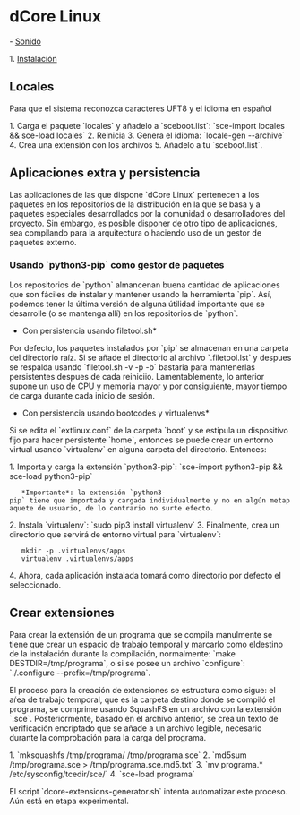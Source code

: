 = dCore Linux =

- [[Sonido]]

1. [[dcoreinstall|Instalación]]

== Locales ==
Para que el sistema reconozca caracteres UFT8 y el idioma en español

1. Carga el paquete `locales` y añadelo a `sceboot.list`: `sce-import locales && sce-load locales`
2. Reinicia
3. Genera el idioma: `locale-gen --archive`
4. Crea una extensión con los archivos
5. Añadelo a tu `sceboot.list`.

== Aplicaciones extra y persistencia ==
Las aplicaciones de las que dispone `dCore Linux` pertenecen a los paquetes en los repositorios de la distribución en la que se basa y a paquetes especiales desarrollados por la comunidad o desarrolladores del proyecto. Sin embargo, es posible disponer de otro tipo de aplicaciones, sea compilando para la arquitectura o haciendo uso de un gestor de paquetes externo.

=== Usando `python3-pip` como gestor de paquetes ===
Los repositorios de `python` almancenan buena cantidad de aplicaciones que son fáciles de instalar y mantener usando la herramienta `pip`. Así, podemos tener la última versión de alguna útilidad importante que se desarrolle (o se mantenga allí) en los repositorios de `python`.

*Con persistencia usando filetool.sh*

Por defecto, los paquetes instalados por `pip` se almacenan en una carpeta del directorio raíz. Si se añade el directorio al archivo `.filetool.lst` y despues se respalda usando `filetool.sh -v -p -b` bastaria para mantenerlas persistentes despues de cada reiniciio. Lamentablemente, lo anterior supone un uso de CPU y memoria mayor y por consiguiente, mayor tiempo de carga durante cada inicio de sesión.

*Con persistencia usando bootcodes y virtualenvs*

Si se edita el `extlinux.conf` de la carpeta `boot` y se estipula un dispositivo fijo para hacer persistente `home`, entonces se puede crear un entorno virtual usando `virtualenv` en alguna carpeta del directorio. Entonces:

1. Importa y carga la extensión `python3-pip`: `sce-import python3-pip && sce-load python3-pip`
    *Importante*: la extensión `python3-pip` tiene que importada y cargada individualmente y no en algún metapaquete de usuario, de lo contrario no surte efecto.
2. Instala `virtualenv`: `sudo pip3 install virtualenv`
3. Finalmente, crea un directorio que servirá de entorno virtual para `virtualenv`: 
    mkdir -p .virtualenvs/apps
    virtualenv .virtualenvs/apps
4. Ahora, cada aplicación instalada tomará como directorio por defecto el seleccionado.

== Crear extensiones ==
Para crear la extensión de un programa que se compila manulmente se tiene que crear un espacio de trabajo temporal y marcarlo como eldestino de la instalación durante la compilación, normalmente: `make DESTDIR=/tmp/programa`, o si se posee un archivo `configure`: `./.configure --prefix=/tmp/programa`.

El proceso para la creación de extensiones se estructura como sigue: el aŕea de trabajo temporal, que es la carpeta destino donde se compiló el programa, se comprime usando SquashFS en un archivo con la extensión `.sce`. Posteriormente, basado en el archivo anterior, se crea un texto de verificación encriptado que se añade a un archivo legible, necesario durante la comprobación para la carga del programa.

1. `mksquashfs /tmp/programa/ /tmp/programa.sce`
2. `md5sum /tmp/programa.sce > /tmp/programa.sce.md5.txt`
3. `mv programa.* /etc/sysconfig/tcedir/sce/`
4. `sce-load programa`

El script `dcore-extensions-generator.sh` intenta automatizar este proceso. Aún está en etapa experimental.
